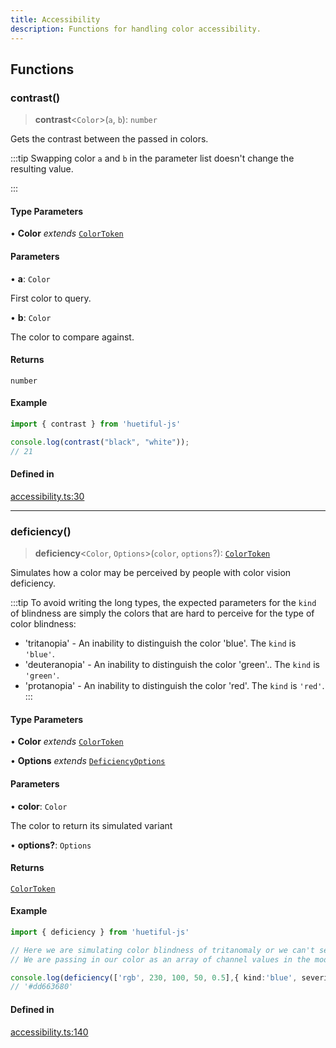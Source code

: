 ```yaml
---
title: Accessibility
description: Functions for handling color accessibility.
---
```


## Functions

### contrast()

> **contrast**\<`Color`\>(`a`, `b`): `number`

Gets the contrast between the passed in colors.

:::tip
Swapping color `a` and `b` in the parameter list doesn't change the resulting value.

:::

#### Type Parameters

• **Color** *extends* [`ColorToken`](types.mdx#colortoken)

#### Parameters

• **a**: `Color`

First color to query.

• **b**: `Color`

The color to compare against.

#### Returns

`number`

#### Example

```ts
import { contrast } from 'huetiful-js'

console.log(contrast("black", "white"));
// 21
```

#### Defined in

[accessibility.ts:30](https://github.com/prjctimg/huetiful/blob/d07000fddff896b916bf99e717462d82d74f1005/lib/accessibility.ts#L30)

***

### deficiency()

> **deficiency**\<`Color`, `Options`\>(`color`, `options`?): [`ColorToken`](types.mdx#colortoken)

Simulates how a color may be perceived by people with color vision deficiency.

:::tip 
To avoid writing the long types, the expected parameters for the `kind` of blindness are simply the colors that are hard to perceive for the type of color blindness:

* 'tritanopia' - An inability to distinguish the color 'blue'. The `kind` is `'blue'`.
* 'deuteranopia' - An inability to distinguish the color 'green'.. The `kind` is `'green'`.
* 'protanopia' - An inability to distinguish the color 'red'. The `kind` is `'red'`.
:::

#### Type Parameters

• **Color** *extends* [`ColorToken`](types.mdx#colortoken)

• **Options** *extends* [`DeficiencyOptions`](types.mdx#deficiencyoptions)

#### Parameters

• **color**: `Color`

The color to return its simulated variant

• **options?**: `Options`

#### Returns

[`ColorToken`](types.mdx#colortoken)

#### Example

```ts
import { deficiency } from 'huetiful-js'

// Here we are simulating color blindness of tritanomaly or we can't see 'blue'.
// We are passing in our color as an array of channel values in the mode "rgb". The severity is set to 0.5

console.log(deficiency(['rgb', 230, 100, 50, 0.5],{ kind:'blue', severity:0.5 }))
// '#dd663680'
```

#### Defined in

[accessibility.ts:140](https://github.com/prjctimg/huetiful/blob/d07000fddff896b916bf99e717462d82d74f1005/lib/accessibility.ts#L140)
